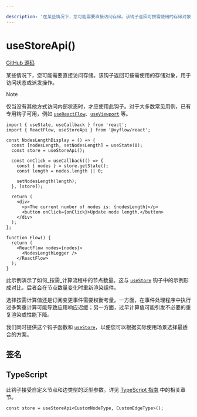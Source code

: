 ```yaml
---

description: '在某些情况下，您可能需要直接访问存储。该钩子返回可按需使用的存储对象，用于访问状态或派发操作。'
---
```


# useStoreApi()

[GitHub 源码](https://github.com/xyflow/xyflow/blob/main/packages/react/src/hooks/useStore.ts)

某些情况下，您可能需要直接访问存储。该钩子返回可按需使用的存储对象，用于访问状态或派发操作。

> [!NOTE]
>
> 仅当没有其他方式访问内部状态时，才应使用此钩子。对于大多数常见用例，已有专用钩子可用，例如 [`useReactFlow`](/api-reference/hooks/use-react-flow)、[`useViewport`](/api-reference/hooks/use-viewport) 等。

```tsx
import { useState, useCallback } from 'react';
import { ReactFlow, useStoreApi } from '@xyflow/react';

const NodesLengthDisplay = () => {
  const [nodesLength, setNodesLength] = useState(0);
  const store = useStoreApi();

  const onClick = useCallback(() => {
    const { nodes } = store.getState();
    const length = nodes.length || 0;

    setNodesLength(length);
  }, [store]);

  return (
    <div>
      <p>The current number of nodes is: {nodesLength}</p>
      <button onClick={onClick}>Update node length.</button>
    </div>
  );
};

function Flow() {
  return (
    <ReactFlow nodes={nodes}>
      <NodesLengthLogger />
    </ReactFlow>
  );
}
```

此示例演示了如何_按需_计算流程中的节点数量。这与 [`useStore`](/api-reference/hooks/use-store) 钩子中的示例形成对比，后者会在节点数量变化时重新渲染组件。

选择按需计算值还是订阅变更事件需要权衡考量。一方面，在事件处理程序中执行过多繁重计算可能导致应用响应迟缓；另一方面，过早计算值可能引发不必要的重复渲染或性能下降。

我们同时提供这个钩子函数和 [`useStore`](/api-reference/hooks/use-store)，以便您可以根据实际使用场景选择最适合的方案。

## 签名

<APIDocs functionName="useStoreApi" />

## TypeScript

此钩子接受自定义节点和边类型的泛型参数。详见 [TypeScript 指南](/learn/advanced-use/typescript#nodetype-edgetype-unions) 中的相关章节。

```tsx
const store = useStoreApi<CustomNodeType, CustomEdgeType>();
```